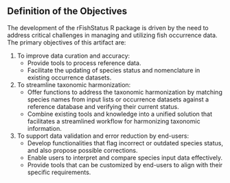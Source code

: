 ## Definition of the Objectives

The development of the rFishStatus R package is driven by the need to address critical challenges in managing and utilizing fish occurrence data. The primary objectives of this artifact are:

1. To improve data curation and accuracy:
    * Provide tools to process reference data.
    * Facilitate the updating of species status and nomenclature in existing occurrence datasets.
2. To streamline taxonomic harmonization:
    * Offer functions to address the taxonomic harmonization by matching species names from input lists or occurrence datasets against a reference database and verifying their current status.
    * Combine existing tools and knowledge into a unified solution that facilitates a streamlined workflow for harmonizing taxonomic information.
3. To support data validation and error reduction by end-users:
    * Develop functionalities that flag incorrect or outdated species status, and also propose possible corrections.
    * Enable users to interpret and compare species input data effectively.
    * Provide tools that can be customized by end-users to align with their specific requirements.
